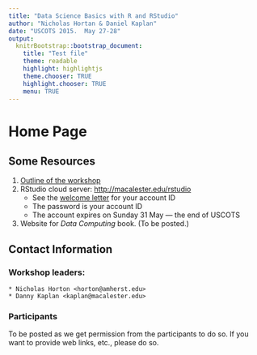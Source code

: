 ```yaml
---
title: "Data Science Basics with R and RStudio"
author: "Nicholas Hortan & Daniel Kaplan"
date: "USCOTS 2015.  May 27-28"
output:
  knitrBootstrap::bootstrap_document:
    title: "Test file"
    theme: readable
    highlight: highlightjs
    theme.chooser: TRUE
    highlight.chooser: TRUE
    menu: TRUE
---
```


# Home Page

## Some Resources

1. [Outline of the workshop](Schedule/schedule.html)
2. RStudio cloud server: <http://macalester.edu/rstudio>
    * See the [welcome letter](welcome.html) for your account ID
    * The password is your account ID
    * The account expires on Sunday 31 May --- the end of USCOTS
3. Website for *Data Computing* book. (To be posted.)

## Contact Information

### Workshop leaders:
    * Nicholas Horton <horton@amherst.edu>
    * Danny Kaplan <kaplan@macalester.edu>
    
### Participants

To be posted as we get permission from the participants to do so.  If you want to provide web links, etc., please do so.

